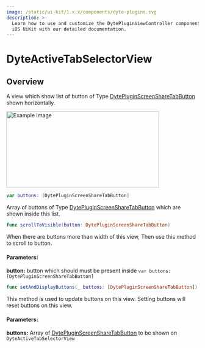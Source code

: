 ```yaml
---
image: /static/ui-kit/1.x.x/components/dyte-plugins.svg
description: >-
  Learn how to use and customize the DytePluginViewController component in Dyte's
  iOS UiKit with our detailed documentation.
---
```


# DyteActiveTabSelectorView
## Overview
A view which show list of button of Type [DytePluginScreenShareTabButton](/ios/components/dyte-pluginScreenShareTab-button) shown
 horizontally.

<img src="/static/ios/ios_active_HorizontalView.png" alt="Example Image" width="400" height="200"/>


```swift
var buttons: [DytePluginScreenShareTabButton]
```
Array of buttons of Type [DytePluginScreenShareTabButton](/ios/components/dyte-pluginScreenShareTab-button) which are shown inside this list. 


```swift
func scrollToVisible(button: DytePluginScreenShareTabButton)
```
When there are buttons more than width of this view, Then use this method to scroll to button.
#### Parameters:
**button:** button which should must be present inside `var buttons: [DytePluginScreenShareTabButton]`


```swift
func setAndDisplayButtons(_ buttons: [DytePluginScreenShareTabButton]) 
```
This method is used to update buttons on this view. Setting buttons will reset buttons on this view.
#### Parameters:
**buttons:** Array of [DytePluginScreenShareTabButton](/ios/components/dyte-pluginScreenShareTab-button)
 to be shown on `DyteActiveTabSelectorView`


<head>
  <title>iOS DytePluginViewController</title>
</head>
